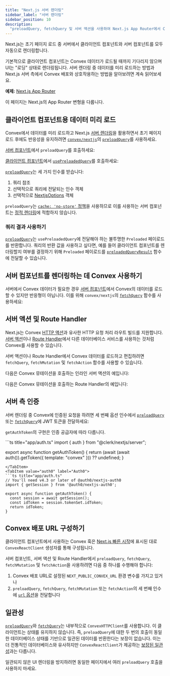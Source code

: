 ```yaml
---
title: "Next.js 서버 렌더링"
sidebar_label: "서버 렌더링"
sidebar_position: 10
description:
  "preloadQuery, fetchQuery 및 서버 액션을 사용하여 Next.js App Router에서 Convex로 서버 측 렌더링을 구현하여 성능을 개선하세요."
---
```



Next.js는 초기 페이지 로드 중 서버에서 클라이언트 컴포넌트와 서버 컴포넌트를 모두 자동으로 렌더링합니다.

기본적으로 클라이언트 컴포넌트는 Convex 데이터가 로드될 때까지 기다리지 않으며 UI는 "로딩" 상태로 렌더링됩니다. 서버 렌더링 중 데이터를 미리 로드하는 방법과 Next.js 서버 측에서 Convex 배포와 상호작용하는 방법을 알아보려면 계속 읽어보세요.

**예제:**
[Next.js App Router](https://github.com/get-convex/convex-demos/tree/main/nextjs-app-router)

이 페이지는 Next.js의 App Router 변형을 다룹니다.

<BetaAdmonition feature="Next.js 서버 렌더링 지원" verb="is" />

## 클라이언트 컴포넌트용 데이터 미리 로드

Convex에서 데이터를 미리 로드하고 Next.js
[서버 렌더링](https://nextjs.org/docs/app/building-your-application/rendering/server-components#server-rendering-strategies)을 활용하면서 초기 페이지 로드 후에도 반응성을 유지하려면
[`convex/nextjs`](/api/modules/nextjs)의
[`preloadQuery`](/api/modules/nextjs#preloadquery)를 사용하세요.

[서버 컴포넌트](https://nextjs.org/docs/app/building-your-application/rendering/server-components)에서
`preloadQuery`를 호출하세요:

<TSAndJSSnippet
  title="app/TasksWrapper.tsx"
  sourceTS={PreloadQuery}
  sourceJS={PreloadQuery}
/>

[클라이언트 컴포넌트](https://nextjs.org/docs/app/building-your-application/rendering/client-components)에서
[`usePreloadedQuery`](/api/modules/react#usepreloadedquery)를 호출하세요:

<TSAndJSSnippet
  title="app/TasksWrapper.tsx"
  sourceTS={UsePreloadedQueryTS}
  sourceJS={UsePreloadedQueryJS}
/>

[`preloadQuery`](/api/modules/nextjs#preloadquery)는 세 가지 인수를 받습니다:

1. 쿼리 참조
2. 선택적으로 쿼리에 전달되는 인수 객체
3. 선택적으로 [NextjsOptions](/api/modules/nextjs#nextjsoptions) 객체

`preloadQuery`는
[`cache: 'no-store'` 정책](https://nextjs.org/docs/app/building-your-application/data-fetching/fetching-caching-and-revalidating#opting-out-of-data-caching)을 사용하므로 이를 사용하는 서버 컴포넌트는
[정적 렌더링](https://nextjs.org/docs/app/building-your-application/rendering/server-components#server-rendering-strategies)에 적합하지 않습니다.

### 쿼리 결과 사용하기

[`preloadQuery`](/api/modules/nextjs#preloadquery)는 `usePreloadedQuery`에 전달해야 하는 불투명한 `Preloaded` 페이로드를 반환합니다. 쿼리의 반환 값을 사용하고 싶다면, 예를 들어 클라이언트 컴포넌트를 렌더링할지 여부를 결정하기 위해 `Preloaded` 페이로드를
[`preloadedQueryResult`](/api/modules/nextjs#preloadedqueryresult) 함수에 전달할 수 있습니다.

## 서버 컴포넌트를 렌더링하는 데 Convex 사용하기

서버에서 Convex 데이터가 필요한 경우
[서버 컴포넌트](https://nextjs.org/docs/app/building-your-application/data-fetching/fetching)에서 Convex의 데이터를 로드할 수 있지만 반응형이 아닙니다. 이를 위해 `convex/nextjs`의
[`fetchQuery`](/api/modules/nextjs#fetchquery) 함수를 사용하세요:

<TSAndJSSnippet
  title="app/StaticTasks.tsx"
  sourceTS={FetchQuery}
  sourceJS={FetchQuery}
/>

## 서버 액션 및 Route Handler

Next.js는 Convex
[HTTP 액션](/functions/http-actions.mdx)과 유사한 HTTP 요청 처리 라우트 빌드를 지원합니다.
[서버 액션](https://nextjs.org/docs/app/building-your-application/data-fetching/server-actions-and-mutations)이나
[Route Handler](https://nextjs.org/docs/app/building-your-application/routing/route-handlers)에서 다른 데이터베이스 서비스를 사용하는 것처럼 Convex를 사용할 수 있습니다.

서버 액션이나 Route Handler에서 Convex 데이터를 로드하고 편집하려면 `fetchQuery`, `fetchMutation` 및 `fetchAction` 함수를 사용할 수 있습니다.

다음은 Convex 뮤테이션을 호출하는 인라인 서버 액션의 예입니다:

<TSAndJSSnippet
  title="app/example/page.tsx"
  sourceTS={ServerActionTS}
  sourceJS={ServerActionJS}
/>

다음은 Convex 뮤테이션을 호출하는 Route Handler의 예입니다:

<TSAndJSSnippet
  title="app/api/route.ts"
  sourceTS={RouteHandlerTS}
  sourceJS={RouteHandlerJS}
/>

## 서버 측 인증

서버 렌더링 중 Convex에 인증된 요청을 하려면 세 번째 옵션 인수에서
[`preloadQuery`](/api/modules/nextjs#preloadquery) 또는
[`fetchQuery`](/api/modules/nextjs#fetchquery)에 JWT 토큰을 전달하세요:

<TSAndJSSnippet
  title="app/TasksWrapper.tsx"
  sourceTS={AuthedPreloadQuery}
  sourceJS={AuthedPreloadQuery}
  snippet="example"
/>

`getAuthToken`의 구현은 인증 공급자에 따라 다릅니다.

<Tabs>
<TabItem value="clerk" label="Clerk">
```ts title="app/auth.ts"
import { auth } from "@clerk/nextjs/server";

export async function getAuthToken() {
  return (await (await auth()).getToken({ template: "convex" })) ?? undefined;
}
```
</TabItem>
<TabItem value="auth0" label="Auth0">
```ts title="app/auth.ts"
// You'll need v4.3 or later of @auth0/nextjs-auth0
import { getSession } from '@auth0/nextjs-auth0';

export async function getAuthToken() {
  const session = await getSession();
  const idToken = session.tokenSet.idToken;
  return idToken;
}
```
</TabItem>
</Tabs>

## Convex 배포 URL 구성하기

클라이언트 컴포넌트에서 사용하는 Convex 훅은
[Next.js 빠른 시작](/quickstart/nextjs.mdx)에 표시된 대로 `ConvexReactClient` 생성자를 통해 구성됩니다.

서버 컴포넌트, 서버 액션 및 Route Handler에서 `preloadQuery`, `fetchQuery`, `fetchMutation` 및 `fetchAction`을 사용하려면 다음 중 하나를 수행해야 합니다:

1. Convex 배포 URL로 설정된 `NEXT_PUBLIC_CONVEX_URL` 환경 변수를 가지고 있거나
2. `preloadQuery`, `fetchQuery`, `fetchMutation` 또는 `fetchAction`의 세 번째 인수에
   [`url` 옵션](/api/modules/nextjs#nextjsoptions)을 전달합니다

## 일관성

[`preloadQuery`](/api/modules/nextjs#preloadquery)와
[`fetchQuery`](/api/modules/nextjs#fetchquery)는 내부적으로 `ConvexHTTPClient`를 사용합니다. 이 클라이언트는 상태를 유지하지 않습니다. 즉, `preloadQuery`에 대한 두 번의 호출이 동일한 데이터베이스 상태를 기반으로 일관된 데이터를 반환한다는 보장이 없습니다. 이는 더 전통적인 데이터베이스와 유사하지만
`ConvexReactClient`가 제공하는
[보장된 일관성](/client/react.mdx#consistency)과는 다릅니다.

일관되지 않은 UI 렌더링을 방지하려면 동일한 페이지에서 여러 `preloadQuery` 호출을 사용하지 마세요.
